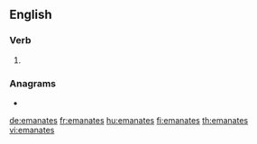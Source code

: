 {{also|émanâtes}}
==English==

===Verb===
{{head|en|verb form}}

# {{en-third-person singular of|emanate}}

===Anagrams===
* {{l|en|manatees}}

[[de:emanates]]
[[fr:emanates]]
[[hu:emanates]]
[[fi:emanates]]
[[th:emanates]]
[[vi:emanates]]